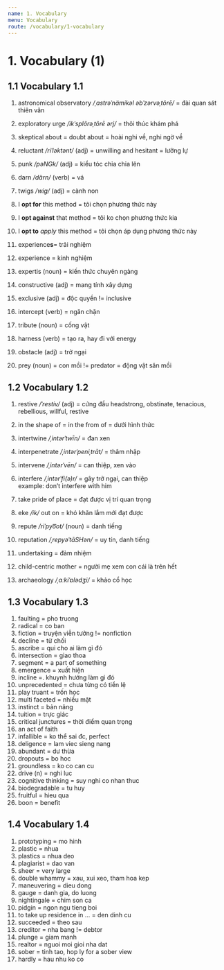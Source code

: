 ```yaml
---
name: 1. Vocabulary
menu: Vocabulary
route: /vocabulary/1-vocabulary
---
```


# 1. Vocabulary (1)

## 1.1 Vocabulary 1.1

1. astronomical observatory _/ˌastrəˈnämikəl əbˈzərvəˌtôrē/_ = đài quan sát thiên văn

2. exploratory urge _/ikˈsplôrəˌtôrē ərj/_ = thôi thúc khám phá

3. skeptical about = doubt about = hoài nghi về, nghi ngờ về

4. reluctant _/riˈləktənt/_ (adj) = unwilling and hesitant = lưỡng lự

5. punk _/pəNGk/_ (adj) = kiểu tóc chỉa chỉa lên

6. darn _/därn/_ (verb) = vá

7. twigs _/wig/_ (adj) = cành non

8. I **opt for** this method = tôi chọn phương thức này

9. I **opt against** that method = tôi ko chọn phương thức kia

10. I **opt to** _apply_ this method = tôi chọn áp dụng phương thức này

11. experience**s**= trải nghiệm

12. experience = kinh nghiệm

13. expertis (noun) = kiến thức chuyên ngàng

14. constructive (adj) = mang tính xây dựng

15. exclusive (adj) = độc quyền != inclusive

16. intercept (verb) = ngăn chặn

17. tribute (noun) = cống vật

18. harness (verb) = tạo ra, hay đi với energy

19. obstacle (adj) = trở ngại

20. prey (noun) = con mồi != predator = động vật săn mồi

## 1.2 Vocabulary 1.2

1. restive _/ˈrestiv/_ (adj) = cứng đầu headstrong, obstinate, tenacious, rebellious, willful, restive

2. in the shape of = in the from of = dưới hình thức

3. intertwine _/ˌintərˈtwīn/_ = đan xen

4. interpenetrate _/ˌintərˈpeniˌtrāt/_ = thâm nhập

5. intervene _/ˌintərˈvēn/_ = can thiệp, xen vào

6. interfere _/ˌintərˈfi(ə)r/_ = gây trở ngại, can thiệp  
   example: don’t interfere with him

7. take pride of place = đạt được vị trí quan trọng

8. eke _/ik/_ out on = khó khăn lắm mới đạt được

9. repute _/riˈpyo͞ot/_ (noun) = danh tiếng

10. reputation _/ˌrepyəˈtāSHən/_ = uy tín, danh tiếng

11. undertaking = đảm nhiệm

12. child-centric mother = người mẹ xem con cái là trên hết

13. archaeology _/ˌɑːkiˈɒlədʒi/_ = khảo cổ học

## 1.3 Vocabulary 1.3

1. faulting = pho truong
2. radical = co ban
3. fiction = truyện viễn tưởng != nonfiction
4. decline = từ chối
5. ascribe = qui cho ai làm gì đó
6. intersection = giao thoa
7. segment = a part of something
8. emergence = xuất hiện
9. incline =. khuynh hướng làm gì đó
10. unprecedented = chưa từng có tiền lệ
11. play truant = trốn học
12. multi faceted = nhiều mặt
13. instinct = bản năng
14. tuition = trực giác
15. critical junctures = thời điểm quan trọng
16. an act of faith
17. infallible = ko thể sai đc, perfect
18. deligence = lam viec sieng nang
19. abundant = dư thừa
20. dropouts = bo hoc
21. groundless = ko co can cu
22. drive (n) = nghi luc
23. cognitive thinking = suy nghi co nhan thuc
24. biodegradable = tu huy
25. fruitful = hieu qua
26. boon = benefit

## 1.4 Vocabulary 1.4
1. prototyping = mo hinh
2. plastic = nhua
3. plastics = nhua deo
4. plagiarist = dao van
5. sheer = very large
6. double whammy = xau, xui xeo, tham hoa kep
7. maneuvering = dieu dong
8. gauge = danh gia, do luong
9. nightingale = chim son ca
10. pidgin = ngon ngu tieng boi
11. to take up residence in ... = den dinh cu
12. succeeded = theo sau
13. creditor = nha bang != debtor
14. plunge = giam manh
15. realtor = nguoi moi gioi nha dat
16. sober = tinh tao, hop ly
    for a sober view
17. hardly = hau nhu ko co